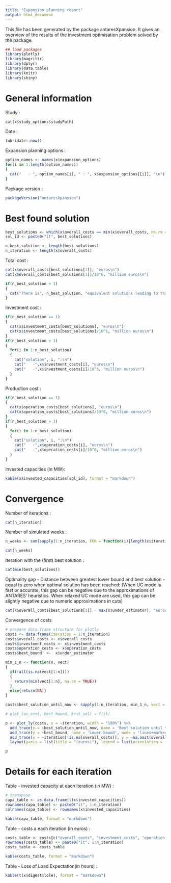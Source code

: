 ```yaml
---
title: "Expansion planning report"
output: html_document
---
```


This file has been generated by the package antaresXpansion.
It gives an overview of the results of the investment optimisation problem solved by the package.


```r
## load packages
library(plotly)
library(magrittr)
library(dplyr)
library(data.table)
library(knitr)
library(shiny)
```

# General information

Study :
```r
cat(x$study_options$studyPath)
```

Date :
```r
lubridate::now()
```

Expansion planning options :
```r
option_names <- names(x$expansion_options)
for(i in 1:length(option_names))
{
  cat("   - ", option_names[i], " : ", x$expansion_options[[i]], "\n")
}

```

Package version :
```r
packageVersion("antaresXpansion")
```

# Best found solution

```r

best_solutions <- which(x$overall_costs == min(x$overall_costs, na.rm = TRUE))
sol_id <- paste0("it", best_solutions)

n_best_solution <- length(best_solutions)
n_iteration <- length(x$overall_costs)
```


Total cost : 
```r
cat(x$overall_costs[best_solutions[1]], "euros\n")
cat(x$overall_costs[best_solutions[1]]/10^6, "million euros\n")

if(n_best_solution > 1)
{
  cat("There is", n_best_solution, "equivalent solutions leading to this cost")
}

```

Investment cost :
```r
if(n_best_solution == 1)
{
  cat(x$investment_costs[best_solutions], "euros\n")
  cat(x$investment_costs[best_solutions]/10^6, "million euros\n")
}
if(n_best_solution > 1)
{
  for(i in 1:n_best_solution)
  {
    cat("solution", i, ":\n")
    cat("   -",x$investment_costs[i], "euros\n")
    cat("   -",x$investment_costs[i]/10^6, "million euros\n") 
  }
}

```

Production cost :
```r
if(n_best_solution == 1)
{
  cat(x$operation_costs[best_solutions], "euros\n")
  cat(x$operation_costs[best_solutions]/10^6, "million euros\n")
}
if(n_best_solution > 1)
{
  for(i in 1:n_best_solution)
  {
    cat("solution", i, ":\n")
    cat("   -",x$operation_costs[i], "euros\n")
    cat("   -",x$operation_costs[i]/10^6, "million euros\n") 
  }
}
```


Invested capacities (in MW):
```r
kable(x$invested_capacities[sol_id], format = "markdown")
```


# Convergence

Number of iterations :
```r
cat(n_iteration)
```

Number of simulated weeks :
```r

n_weeks <- sum(sapply(1:n_iteration, FUN = function(i){length(x$iterations[[i]]$weeks) * length(x$iterations[[i]]$mc_years)}))

cat(n_weeks)
```


Iteration with the (first) best solution :
```r
cat(min(best_solutions))
```

Optimality gap - Distance between greatest lower bound and best solution -  equal to zero when optimal solution has been reached:
(When UC mode is fast or accurate, this gap can be negative due to the approximations of ANTARES' heuristics. When relaxed UC mode are used, this gap can be slightly negative due to numeric approximations in cuts)
```r
cat(x$overall_costs[best_solutions[1]] - max(x$under_estimator), "euros")
```

Convergence of costs
```r

# prepare data.frame structure for plotly
costs <- data.frame(iteration = 1:n_iteration)
costs$overall_costs <- x$overall_costs
costs$investment_costs <- x$investment_costs
costs$operation_costs <- x$operation_costs
costs$best_bound  <-  x$under_estimator

min_1_n <- function(n, vect)
{
  if(!all(is.na(vect[1:n])))
  {
    return(min(vect[1:n], na.rm = TRUE))
  }
  else{return(NA)}
}

costs$best_solution_until_now <- sapply(1:n_iteration, min_1_n, vect = x$overall_costs)

# plot (ov_cost, best_bound, best_sol) = f(it)

p <- plot_ly(costs, x = ~iteration, width = "100%") %>%
  add_trace(y = ~best_solution_until_now, name = 'Best solution until this iteration', mode = 'lines+markers', type = "scatter") %>%
  add_trace(y = ~best_bound, name = 'Lower bound', mode = 'lines+markers', type = "scatter") %>%
  add_trace(x = ~iteration[!is.na(overall_costs)], y = ~na.omit(overall_costs), name = 'Total cost',mode = 'lines+markers', type = "scatter") %>%
  layout(yaxis = list(title = "(euros)"), legend = list(orientation = 'h'))

p

```



# Details for each iteration

Table - invested capacity at each iteration (in MW) :

```r


# transpose 
capa_table <- as.data.frame(t(x$invested_capacities))
rownames(capa_table) <- paste0("it", 1:n_iteration)
colnames(capa_table) <- rownames(x$invested_capacities)

kable(capa_table, format = "markdown")


```

Table - costs a each iteration (in euros) :

```r

costs_table <- costs[c("overall_costs", "investment_costs", "operation_costs")]
rownames(costs_table) <- paste0("it", 1:n_iteration)
costs_table <- costs_table

kable(costs_table, format = "markdown")

```

Table - Loss of Load Expectation(in hours) :

```r

kable(t(x$digest$lole), format = "markdown")

```

<style type="text/css">
.table {

    width: 40%;

}
</style>